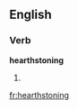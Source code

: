 
==English==

===Verb===
'''hearthstoning'''

# {{present participle of|hearthstone}}

[[fr:hearthstoning]]